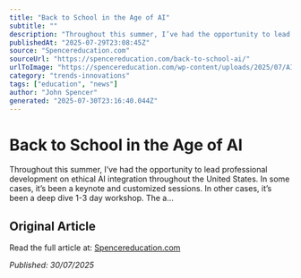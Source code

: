 ```yaml
---
title: "Back to School in the Age of AI"
subtitle: ""
description: "Throughout this summer, I’ve had the opportunity to lead professional development on ethical AI integration throughout the United States. In some cases, it’s been a keynote and customized sessions. In other cases, it’s been a deep dive 1-3 day workshop. The a…"
publishedAt: "2025-07-29T23:08:45Z"
source: "Spencereducation.com"
sourceUrl: "https://spencereducation.com/back-to-school-ai/"
urlToImage: "https://spencereducation.com/wp-content/uploads/2025/07/AI-School-Year.002.png"
category: "trends-innovations"
tags: ["education", "news"]
author: "John Spencer"
generated: "2025-07-30T23:16:40.044Z"
---
```


# Back to School in the Age of AI



Throughout this summer, I’ve had the opportunity to lead professional development on ethical AI integration throughout the United States. In some cases, it’s been a keynote and customized sessions. In other cases, it’s been a deep dive 1-3 day workshop. The a…

## Original Article

Read the full article at: [Spencereducation.com](https://spencereducation.com/back-to-school-ai/)

*Published: 30/07/2025*
